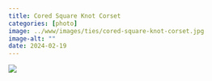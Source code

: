 ```yaml
---
title: Cored Square Knot Corset
categories: [photo]
image: ../www/images/ties/cored-square-knot-corset.jpg
image-alt: ""
date: 2024-02-19
---
```


![](../www/images/ties/cored-square-knot-corset.jpg)

